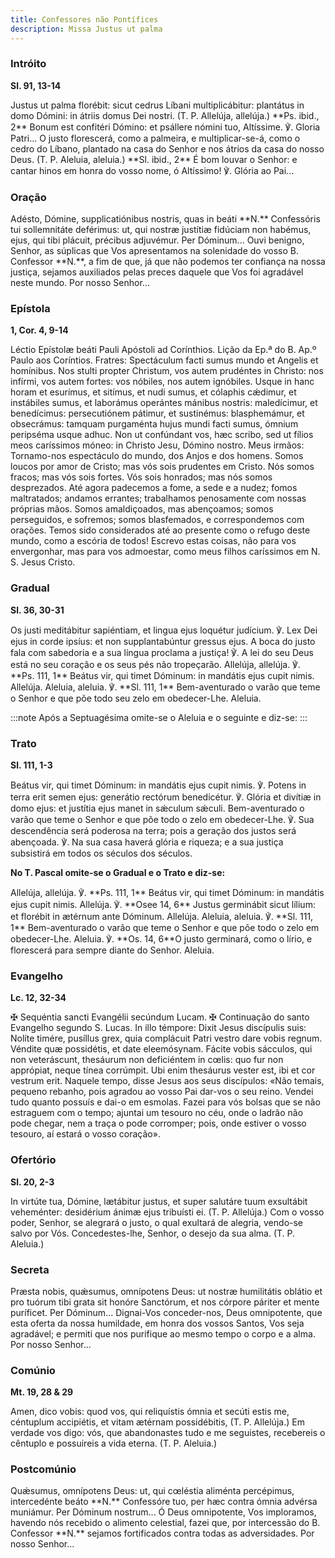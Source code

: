```yaml
---
title: Confessores não Pontífices
description: Missa Justus ut palma
---
```


### Intróito

**Sl. 91, 13-14**

<div class="side-by-side not-content">
  <span>
    Justus ut palma florébit: sicut cedrus Líbani multiplicábitur: plantátus in domo Dómini: in
    átriis domus Dei nostri. (T. P. Allelúja, allelúja.) **Ps. ibid., 2** Bonum est confitéri
    Dómino: et psállere nómini tuo, Altíssime. ℣. Gloria Patri...
  </span>
  <span>
    O justo florescerá, como a palmeira, e multiplicar-se-á, como o cedro do Líbano, plantado na
    casa do Senhor e nos átrios da casa do nosso Deus. (T. P. Aleluia, aleluia.) **Sl. ibid., 2** É
    bom louvar o Senhor: e cantar hinos em honra do vosso nome, ó Altíssimo! ℣. Glória ao Pai...
  </span>
</div>

### Oração

<div class="side-by-side not-content">
  <span>
    Adésto, Dómine, supplicatiónibus nostris, quas in beáti **N.** Confessóris tui sollemnitáte
    deférimus: ut, qui nostræ justítiæ fidúciam non habémus, ejus, qui tibi plácuit, précibus
    adjuvémur. Per Dóminum...
  </span>
  <span>
    Ouvi benigno, Senhor, as súplicas que Vos apresentamos na solenidade do vosso B. Confessor
    **N.**, a fim de que, já que não podemos ter confiança na nossa justiça, sejamos auxiliados
    pelas preces daquele que Vos foi agradável neste mundo. Por nosso Senhor...
  </span>
</div>

### Epístola

**1, Cor. 4, 9-14**

<div class="side-by-side not-content">
  <span>Léctio Epístolæ beáti Pauli Apóstoli ad Corínthios.</span>
  <span>Lição da Ep.ª do B. Ap.º Paulo aos Coríntios.</span>
  <span>
    Fratres: Spectáculum facti sumus mundo et Angelis et homínibus. Nos stulti propter Christum, vos
    autem prudéntes in Christo: nos infírmi, vos autem fortes: vos nóbiles, nos autem ignóbiles.
    Usque in hanc horam et esurímus, et sitímus, et nudi sumus, et cólaphis cǽdimur, et instábiles
    sumus, et laborámus operántes mánibus nostris: maledícimur, et benedícimus: persecutiónem
    pátimur, et sustinémus: blasphemámur, et obsecrámus: tamquam purgaménta hujus mundi facti sumus,
    ómnium peripséma usque adhuc. Non ut confúndant vos, hæc scribo, sed ut fílios meos caríssimos
    móneo: in Christo Jesu, Dómino nostro.
  </span>
  <span>
    Meus irmãos: Tornamo-nos espectáculo do mundo, dos Anjos e dos homens. Somos loucos por amor de
    Cristo; mas vós sois prudentes em Cristo. Nós somos fracos; mas vós sois fortes. Vós sois
    honrados; mas nós somos desprezados. Até agora padecemos a fome, a sede e a nudez; fomos
    maltratados; andamos errantes; trabalhamos penosamente com nossas próprias mãos. Somos
    amaldiçoados, mas abençoamos; somos perseguidos, e sofremos; somos blasfemados, e correspondemos
    com orações. Temos sido considerados até ao presente como o refugo deste mundo, como a escória
    de todos! Escrevo estas coisas, não para vos envergonhar, mas para vos admoestar, como meus
    filhos caríssimos em N. S. Jesus Cristo.
  </span>
</div>

### Gradual

**Sl. 36, 30-31**

<div class="side-by-side not-content">
  <span>
    Os justi meditábitur sapiéntiam, et lingua ejus loquétur judícium. ℣. Lex Dei ejus in corde
    ipsíus: et non supplantabúntur gressus ejus.
  </span>
  <span>
    A boca do justo fala com sabedoria e a sua língua proclama a justiça! ℣. A lei do seu Deus está
    no seu coração e os seus pés não tropeçarão.
  </span>
  <span>
    Allelúja, allelúja. ℣. **Ps. 111, 1** Beátus vir, qui timet Dóminum: in mandátis ejus cupit
    nimis. Allelúja.
  </span>
  <span>
    Aleluia, aleluia. ℣. **Sl. 111, 1** Bem-aventurado o varão que teme o Senhor e que põe todo seu
    zelo em obedecer-Lhe. Aleluia.
  </span>
</div>

:::note
Após a Septuagésima omite-se o Aleluia e o seguinte e diz-se:
:::

### Trato

**Sl. 111, 1-3**

<div class="side-by-side not-content">
  <span>
    Beátus vir, qui timet Dóminum: in mandátis ejus cupit nimis. ℣. Potens in terra erit semen ejus:
    generátio rectórum benedicétur. ℣. Glória et divítiæ in domo ejus: et justítia ejus manet in
    sǽculum sǽculi.
  </span>
  <span>
    Bem-aventurado o varão que teme o Senhor e que põe todo o zelo em obedecer-Lhe. ℣. Sua
    descendência será poderosa na terra; pois a geração dos justos será abençoada. ℣. Na sua casa
    haverá glória e riqueza; e a sua justiça subsistirá em todos os séculos dos séculos.
  </span>
</div>

**No T. Pascal omite-se o Gradual e o Trato e diz-se:**

<div class="side-by-side not-content">
  <span>
    Allelúja, allelúja. ℣. **Ps. 111, 1** Beátus vir, qui timet Dóminum: in mandátis ejus cupit
    nimis. Allelúja. ℣. **Osee 14, 6** Justus germinábit sicut lílium: et florébit in ætérnum ante
    Dóminum. Allelúja.
  </span>
  <span>
    Aleluia, aleluia. ℣. **Sl. 111, 1** Bem-aventurado o varão que teme o Senhor e que põe todo o
    zelo em obedecer-Lhe. Aleluia. ℣. **Os. 14, 6**O justo germinará, como o lírio, e florescerá
    para sempre diante do Senhor. Aleluia.
  </span>
</div>

### Evangelho

**Lc. 12, 32-34**

<div class="side-by-side not-content">
  <span>
    <span class="text-red-500">✠</span> Sequéntia sancti Evangélii secúndum Lucam.
  </span>
  <span>
    <span class="text-red-500">✠</span> Continuação do santo Evangelho segundo S. Lucas.
  </span>
  <span>
    In illo témpore: Dixit Jesus discípulis suis: Nolíte timére, pusíllus grex, quia complácuit
    Patri vestro dare vobis regnum. Véndite quæ possidétis, et date eleemósynam. Fácite vobis
    sácculos, qui non veteráscunt, thesáurum non deficiéntem in cœlis: quo fur non apprópiat, neque
    tínea corrúmpit. Ubi enim thesáurus vester est, ibi et cor vestrum erit.
  </span>
  <span>
    Naquele tempo, disse Jesus aos seus discípulos: «Não temais, pequeno rebanho, pois agradou ao
    vosso Pai dar-vos o seu reino. Vendei tudo quanto possuís e dai-o em esmolas. Fazei para vós
    bolsas que se não estraguem com o tempo; ajuntai um tesouro no céu, onde o ladrão não pode
    chegar, nem a traça o pode corromper; pois, onde estiver o vosso tesouro, aí estará o vosso
    coração».
  </span>
</div>

### Ofertório

**Sl. 20, 2-3**

<div class="side-by-side not-content">
  <span>
    In virtúte tua, Dómine, lætábitur justus, et super salutáre tuum exsultábit veheménter:
    desidérium ánimæ ejus tribuísti ei. (T. P. Allelúja.)
  </span>
  <span>
    Com o vosso poder, Senhor, se alegrará o justo, o qual exultará de alegria, vendo-se salvo por
    Vós. Concedestes-lhe, Senhor, o desejo da sua alma. (T. P. Aleluia.)
  </span>
</div>

### Secreta

<div class="side-by-side not-content">
  <span>
    Præsta nobis, quǽsumus, omnípotens Deus: ut nostræ humilitátis oblátio et pro tuórum tibi grata
    sit honóre Sanctórum, et nos córpore páriter et mente puríficet. Per Dóminum...
  </span>
  <span>
    Dignai-Vos conceder-nos, Deus omnipotente, que esta oferta da nossa humildade, em honra dos
    vossos Santos, Vos seja agradável; e permiti que nos purifique ao mesmo tempo o corpo e a alma.
    Por nosso Senhor...
  </span>
</div>

### Comúnio

**Mt. 19, 28 & 29**

<div class="side-by-side not-content">
  <span>
    Amen, dico vobis: quod vos, qui reliquístis ómnia et secúti estis me, céntuplum accipiétis, et
    vitam ætérnam possidébitis, (T. P. Allelúja.)
  </span>
  <span>
    Em verdade vos digo: vós, que abandonastes tudo e me seguistes, recebereis o cêntuplo e
    possuireis a vida eterna. (T. P. Aleluia.)
  </span>
</div>

### Postcomúnio

<div class="side-by-side not-content">
  <span>
    Quǽsumus, omnípotens Deus: ut, qui cœléstia aliménta percépimus, intercedénte beáto **N.**
    Confessóre tuo, per hæc contra ómnia advérsa muniámur. Per Dóminum nostrum...
  </span>
  <span>
    Ó Deus omnipotente, Vos imploramos, havendo nós recebido o alimento celestial, fazei que, por
    intercessão do B. Confessor **N.** sejamos fortificados contra todas as adversidades. Por nosso
    Senhor...
  </span>
</div>
